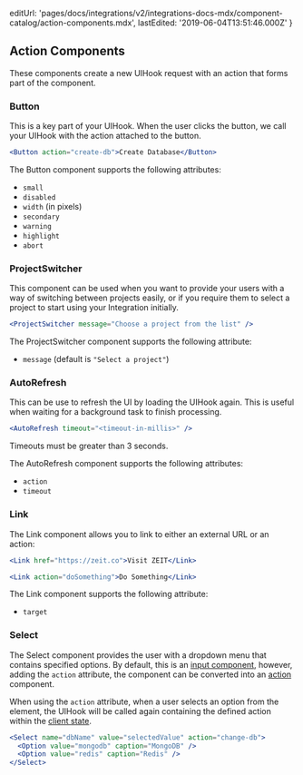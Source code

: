 
  editUrl:
    'pages/docs/integrations/v2/integrations-docs-mdx/component-catalog/action-components.mdx',
  lastEdited: '2019-06-04T13:51:46.000Z'
}

## Action Components

These components create a new UIHook request with an action that forms part of the component.

### Button

This is a key part of your UIHook. When the user clicks the button, we call your UIHook with the action attached to the button.

```jsx
<Button action="create-db">Create Database</Button>
```

The Button component supports the following attributes:

- `small`
- `disabled`
- `width` (in pixels)
- `secondary`
- `warning`
- `highlight`
- `abort`

### ProjectSwitcher

This component can be used when you want to provide your users with a way of switching between projects easily, or if you require them to select a project to start using your Integration initially.

```jsx
<ProjectSwitcher message="Choose a project from the list" />
```

The ProjectSwitcher component supports the following attribute:

- `message` (default is `"Select a project"`)

### AutoRefresh

This can be use to refresh the UI by loading the UIHook again. This is useful when waiting for a background task to finish processing.

```jsx
<AutoRefresh timeout="<timeout-in-millis>" />
```

<Note>Timeouts must be greater than 3 seconds.</Note>

The AutoRefresh component supports the following attributes:

- `action`
- `timeout`

### Link

The Link component allows you to link to either an external URL or an action:

```jsx
<Link href="https://zeit.co">Visit ZEIT</Link>
```

```jsx
<Link action="doSomething">Do Something</Link>
```

The Link component supports the following attribute:

- `target`

### Select

The Select component provides the user with a dropdown menu that contains specified options.
By default, this is an [input component](/docs/integrations#component-catalog/input-components),
however, adding the `action` attribute, the component can be converted into an [action](#component-catalog/action-components) component.

When using the `action` attribute, when a user selects an option from the element, the UIHook will be called again containing the defined action within the [client state](#creating-user-interfaces/client-state).

```jsx
<Select name="dbName" value="selectedValue" action="change-db">
  <Option value="mongodb" caption="MongoDB" />
  <Option value="redis" caption="Redis" />
</Select>
```
